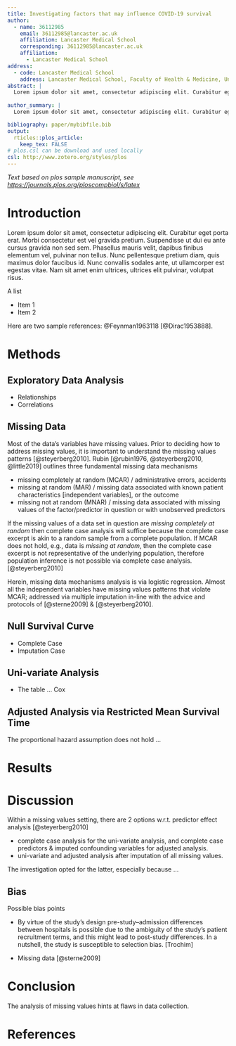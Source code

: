 ```yaml
---
title: Investigating factors that may influence COVID-19 survival
author:
  - name: 36112985
    email: 36112985@lancaster.ac.uk
    affiliation: Lancaster Medical School
    corresponding: 36112985@lancaster.ac.uk
    affiliation: 
      - Lancaster Medical School
address:
  - code: Lancaster Medical School
    address: Lancaster Medical School, Faculty of Health & Medicine, University of Lancaster
abstract: |
  Lorem ipsum dolor sit amet, consectetur adipiscing elit. Curabitur eget porta erat. Morbi consectetur est vel gravida pretium. Suspendisse ut dui eu ante cursus gravida non sed sem. Nullam sapien tellus, commodo id velit id, eleifend volutpat quam. Phasellus mauris velit, dapibus finibus elementum vel, pulvinar non tellus. Nunc pellentesque pretium diam, quis maximus dolor faucibus id. Nunc convallis sodales ante, ut ullamcorper est egestas vitae. Nam sit amet enim ultrices, ultrices elit pulvinar, volutpat risus.
  
author_summary: |
  Lorem ipsum dolor sit amet, consectetur adipiscing elit. Curabitur eget porta erat. Morbi consectetur est vel gravida pretium. Suspendisse ut dui eu ante cursus gravida non sed sem. Nullam sapien tellus, commodo id velit id, eleifend volutpat quam. Phasellus mauris velit, dapibus finibus elementum vel, pulvinar non tellus. Nunc pellentesque pretium diam, quis maximus dolor faucibus id. Nunc convallis sodales ante, ut ullamcorper est egestas vitae. Nam sit amet enim ultrices, ultrices elit pulvinar, volutpat risus.

bibliography: paper/mybibfile.bib
output:
  rticles::plos_article:
    keep_tex: FALSE
# plos.csl can be download and used locally
csl: http://www.zotero.org/styles/plos
---
```


_Text based on plos sample manuscript, see <https://journals.plos.org/ploscompbiol/s/latex>_

# Introduction

Lorem ipsum dolor sit amet, consectetur adipiscing elit. Curabitur eget porta erat. Morbi consectetur est vel gravida pretium. Suspendisse ut dui eu ante cursus gravida non sed sem. Phasellus mauris velit, dapibus finibus elementum vel, pulvinar non tellus. Nunc pellentesque pretium diam, quis maximus dolor faucibus id. Nunc convallis sodales ante, ut ullamcorper est egestas vitae. Nam sit amet enim ultrices, ultrices elit pulvinar, volutpat risus.

A list

- Item 1
- Item 2

Here are two sample references: @Feynman1963118 [@Dirac1953888].

# Methods

## Exploratory Data Analysis

* Relationships
* Correlations

## Missing Data

Most of the data's variables have missing values.  Prior to deciding how to address missing values, it is important to understand the missing values patterns [@steyerberg2010]. Rubin [@rubin1976, @steyerberg2010, @little2019] outlines three fundamental missing data mechanisms

* missing completely at random (MCAR) / administrative errors, accidents
* missing at random (MAR) / missing data associated with known patient characteristics [independent variables], or the outcome
* missing not at random (MNAR) / missing data associated with missing values of the factor/predictor in question or with unobserved predictors

If the missing values of a data set in question are *missing completely at random* then complete case analysis will suffice because the complete case excerpt is akin to a random sample from a complete population.  If MCAR does not hold, e.g., data is *missing at random*, then the complete case excerpt is not representative of the underlying population, therefore population inference is not possible via complete case analysis. [@steyerberg2010]

Herein, missing data mechanisms analysis is via logistic regression.  Almost all the independent variables have missing values patterns that violate MCAR; addressed via multiple imputation in-line with the advice and protocols of [@sterne2009] & [@steyerberg2010].


## Null Survival Curve

* Complete Case
* Imputation Case

## Uni-variate Analysis

* The table ... Cox

## Adjusted Analysis via Restricted Mean Survival Time

The proportional hazard assumption does not hold ...



# Results

# Discussion

Within a missing values setting, there are 2 options w.r.t. predictor effect analysis [@steyerberg2010]

* complete case analysis for the uni-variate analysis, and complete case predictors & imputed confounding variables for adjusted analysis.
* uni-variate and adjusted analysis after imputation of all missing values.

The investigation opted for the latter, especially because ...

## Bias

Possible bias points

* By virtue of the study's design pre-study--admission differences between hospitals is possible due to the ambiguity of the study's patient recruitment terms, and this might lead to post-study differences.  In a nutshell, the study is susceptible to selection bias. [Trochim]

* Missing data [@sterne2009]


# Conclusion

The analysis of missing values hints at flaws in data collection.

# References {#references .unnumbered}
